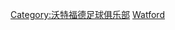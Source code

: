 {{Catnav|頁面分類|...|英格蘭足球|英格蘭足球俱樂部|沃特福德足球俱乐部}}
{{Catnav|頁面分類|...|英國足球|英格蘭足球|效力英格蘭球會的球員}}

[[Category:沃特福德足球俱乐部|Category:沃特福德足球俱乐部]]
[[Category:效力英格蘭球會的球員|Watford]]